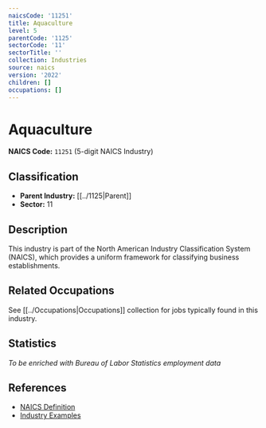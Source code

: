 ```yaml
---
naicsCode: '11251'
title: Aquaculture
level: 5
parentCode: '1125'
sectorCode: '11'
sectorTitle: ''
collection: Industries
source: naics
version: '2022'
children: []
occupations: []
---
```

# Aquaculture

**NAICS Code:** `11251` (5-digit NAICS Industry)

## Classification

- **Parent Industry:** [[../1125|Parent]]
- **Sector:** 11

## Description

This industry is part of the North American Industry Classification System (NAICS), which provides a uniform framework for classifying business establishments.

## Related Occupations

See [[../Occupations|Occupations]] collection for jobs typically found in this industry.

## Statistics

*To be enriched with Bureau of Labor Statistics employment data*

## References

- [NAICS Definition](https://www.census.gov/naics/)
- [Industry Examples](https://www.census.gov/naics/2022NAICS/)
